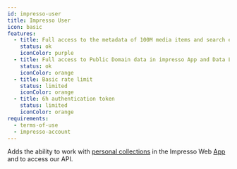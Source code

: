 ```yaml
---
id: impresso-user
title: Impresso User
icon: basic
features:
  - title: Full access to the metadata of 100M media items and search endpoint
    status: ok
    iconColor: purple
  - title: Full access to Public Domain data in impresso App and Data Lab
    status: ok
    iconColor: orange
  - title: Basic rate limit
    status: limited
    iconColor: orange
  - title: 6h authentication token
    status: limited
    iconColor: orange
requirements:
  - terms-of-use
  - impresso-account
---
```


Adds the ability to work with [personal collections](link) in the Impresso Web [App](link) and to access our API.
